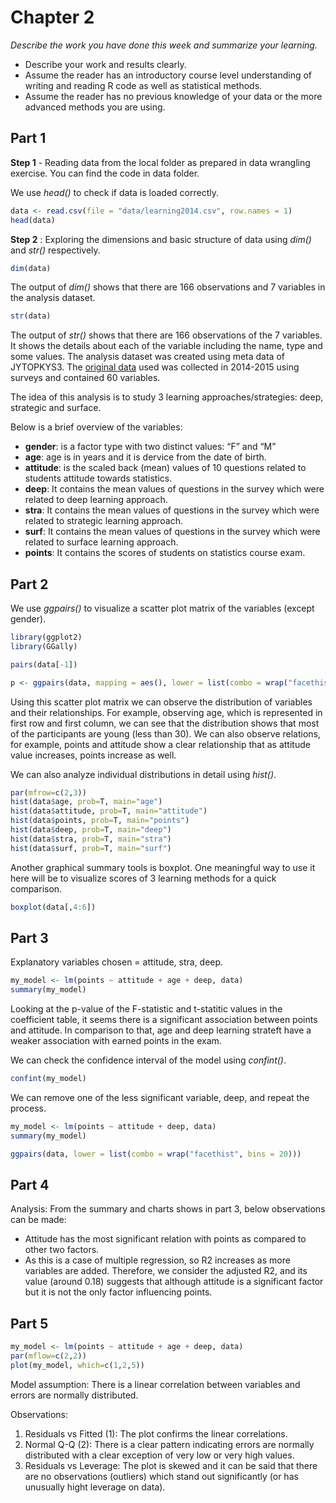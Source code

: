 # Chapter 2

*Describe the work you have done this week and summarize your learning.*

- Describe your work and results clearly. 
- Assume the reader has an introductory course level understanding of writing and reading R code as well as statistical methods.
- Assume the reader has no previous knowledge of your data or the more advanced methods you are using.

## Part 1

**Step 1** - Reading data from the local folder as prepared in data wrangling exercise. You can find the code in data folder. 

We use *head()* to check if data is loaded correctly. 

```r
data <- read.csv(file = "data/learning2014.csv", row.names = 1)
head(data)
```

**Step 2** : Exploring the dimensions and basic structure of data using *dim()* and *str()*  respectively. 

```r
dim(data)
```

The output of *dim()* shows that there are 166 observations and 7 variables in the analysis dataset. 

```r
str(data)
```

The output of *str()* shows that there are 166 observations of the 7 variables. It shows the details about each of the variable including the name, type and some values. The analysis dataset was created using meta data of JYTOPKYS3. The [original data](https://www.mv.helsinki.fi/home/kvehkala/JYTmooc/JYTOPKYS3-data.txt) used was collected in 2014-2015 using surveys and contained 60 variables.

The idea of this analysis is to study 3 learning approaches/strategies: deep, strategic and surface. 

Below is a brief overview of the variables:

* **gender**: is a factor type with two distinct values: "F" and "M"
* **age**: age is in years and it is dervice from the date of birth.
* **attitude**: is the scaled back (mean) values of 10 questions related to students attitude towards statistics. 
* **deep**: It contains the mean values of questions in the survey which were related to deep learning approach. 
* **stra**: It contains the mean values of questions in the survey which were related to strategic learning approach. 
* **surf**: It contains the mean values of questions in the survey which were related to surface learning approach. 
* **points**: It contains the scores of students on statistics course exam. 

## Part 2

We use *ggpairs()* to visualize a scatter plot matrix of the variables (except gender). 

```r
library(ggplot2)
library(GGally)

pairs(data[-1])

p <- ggpairs(data, mapping = aes(), lower = list(combo = wrap("facethist", bins = 20)))
```

Using this scatter plot matrix we can observe the distribution of variables and their relationships. For example, observing age, which is represented in first row and first column, we can see that the distribution shows that most of the participants are young (less than 30). We can also observe relations, for example, points and attitude show a clear relationship that as attitude value increases, points increase as well. 

We can also analyze individual distributions in detail using *hist()*. 

```r
par(mfrow=c(2,3))
hist(data$age, prob=T, main="age")
hist(data$attitude, prob=T, main="attitude")
hist(data$points, prob=T, main="points")
hist(data$deep, prob=T, main="deep")
hist(data$stra, prob=T, main="stra")
hist(data$surf, prob=T, main="surf")
```


Another graphical summary tools is boxplot. One meaningful way to use it here 
will be to visualize scores of 3 learning methods for a quick comparison. 


```r
boxplot(data[,4:6]) 
```

## Part 3

Explanatory variables chosen = attitude, stra, deep. 

```r
my_model <- lm(points ~ attitude + age + deep, data)
summary(my_model)
```

Looking at the p-value of the F-statistic and t-statitic values in the coefficient table, it seems there is a significant association between points and attitude. In comparison to that, age and deep learning strateft have a weaker association with earned points in the exam. 

We can check the confidence interval of the model using *confint()*.

```r
confint(my_model)
```

We can remove one of the less significant variable, deep, and repeat the process. 

```r
my_model <- lm(points ~ attitude + deep, data)
summary(my_model)
```



```r
ggpairs(data, lower = list(combo = wrap("facethist", bins = 20)))
```


## Part 4 

Analysis: From the summary and charts shows in part 3, below observations can be made:

* Attitude has the most significant relation with points as compared to other two factors. 
* As this is a case of multiple regression, so R2 increases as more variables are added. Therefore, we consider the adjusted R2, and its value (around 0.18) suggests that although attitude is a significant factor but it is not the only factor influencing points. 

## Part 5 
```r
my_model <- lm(points ~ attitude + age + deep, data)
par(mflow=c(2,2))
plot(my_model, which=c(1,2,5))
```

Model assumption:
There is a linear correlation between variables and errors are normally distributed. 

Observations:

1. Residuals vs Fitted (1): The plot confirms the linear correlations.  
2. Normal Q-Q (2): There is a clear pattern indicating errors are normally distributed with a clear exception of very low or very high values. 
3. Residuals vs Leverage: The plot is skewed and it can be said that there are no observations (outliers) which stand out significantly (or has unusually hight leverage on data). 